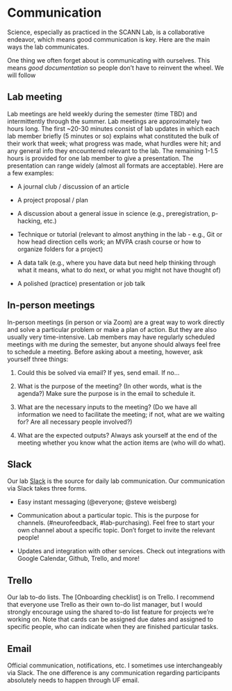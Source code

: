 
# Communication

Science, especially as practiced in the SCANN Lab, is a collaborative endeavor, which means good communication is key. Here are the main ways the lab communicates.

One thing we often forget about is communicating with ourselves. This means *good documentation* so people don't have to reinvent the wheel. We will follow

## Lab meeting
Lab meetings are held weekly during the semester (time TBD) and intermittently through the summer. Lab meetings are approximately two hours long. The first ~20-30 minutes consist of lab updates in which each lab member briefly (5 minutes or so) explains what constituted the bulk of their work that week; what progress was made, what hurdles were hit; and any general info they encountered relevant to the lab. The remaining 1-1.5 hours is provided for one lab member to give a presentation. The presentation can range widely (almost all formats are acceptable). Here are a few examples:

* A journal club / discussion of an article

* A project proposal / plan

* A discussion about a general issue in science (e.g., preregistration, p-hacking, etc.)

* Technique or tutorial (relevant to almost anything in the lab - e.g., Git or how head direction cells work; an MVPA crash course or how to organize folders for a project)

* A data talk (e.g., where you have data but need help thinking through what it means, what to do next, or what you might not have thought of)

* A polished (practice) presentation or job talk

## In-person meetings

In-person meetings (in person or via Zoom) are a great way to work directly and solve a particular problem or make a plan of action. But they are also usually very time-intensive. Lab members may have regularly scheduled meetings with me during the semester, but anyone should always feel free to schedule a meeting. Before asking about a meeting, however, ask yourself three things:

1. Could this be solved via email?
  If yes, send email. If no...

2. What is the purpose of the meeting? (In other words, what is the agenda?) Make sure the purpose is in the email to schedule it.

3. What are the necessary inputs to the meeting? (Do we have all information we need to facilitate the meeting; if not, what are we waiting for? Are all necessary people involved?)

4. What are the expected outputs? Always ask yourself at the end of the meeting whether you know what the action items are (who will do what).

## Slack

Our lab [Slack](scannlab.slack.com) is the source for daily lab communication. Our communication via Slack takes three forms.

* Easy instant messaging (@everyone; @steve weisberg)

* Communication about a particular topic. This is the purpose for channels. (#neurofeedback, #lab-purchasing). Feel free to start your own channel about a specific topic. Don't forget to invite the relevant people!

* Updates and integration with other services. Check out integrations with Google Calendar, Github, Trello, and more!

## Trello

Our lab to-do lists. The [Onboarding checklist] is on Trello. I recommend that everyone use Trello as their own to-do list manager, but I would strongly encourage using the shared to-do list feature for projects we're working on. Note that cards can be assigned due dates and assigned to specific people, who can indicate when they are finished particular tasks.

## Email

Official communication, notifications, etc. I sometimes use interchangeably via Slack. The one difference is any communication regarding participants absolutely needs to happen through UF email.
